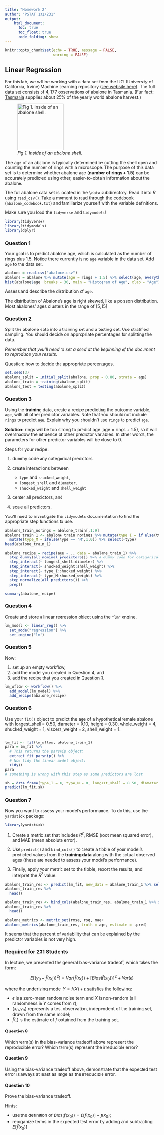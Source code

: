 ```yaml
---
title: "Homework 2"
author: "PSTAT 131/231"
output:
    html_document:
      toc: true
      toc_float: true
      code_folding: show
---
```


```r
knitr::opts_chunk$set(echo = TRUE, message = FALSE,
                      warning = FALSE)
```

## Linear Regression

For this lab, we will be working with a data set from the UCI (University of California, Irvine) Machine Learning repository ([see website here](http://archive.ics.uci.edu/ml/datasets/Abalone)). The full data set consists of $4,177$ observations of abalone in Tasmania. (Fun fact: [Tasmania](https://en.wikipedia.org/wiki/Tasmania "Tasmania") supplies about $25\%$ of the yearly world abalone harvest.)

![*Fig 1. Inside of an abalone shell.*](https://cdn.shopify.com/s/files/1/1198/8002/products/1d89434927bffb6fd1786c19c2d921fb_2000x_652a2391-5a0a-4f10-966c-f759dc08635c_1024x1024.jpg?v=1582320404){width="152"}

The age of an abalone is typically determined by cutting the shell open and counting the number of rings with a microscope. The purpose of this data set is to determine whether abalone age (**number of rings + 1.5**) can be accurately predicted using other, easier-to-obtain information about the abalone.

The full abalone data set is located in the `\data` subdirectory. Read it into *R* using `read_csv()`. Take a moment to read through the codebook (`abalone_codebook.txt`) and familiarize yourself with the variable definitions.

Make sure you load the `tidyverse` and `tidymodels`!

```r
library(tidyverse)
library(tidymodels)
library(dplyr)
```


### Question 1

Your goal is to predict abalone age, which is calculated as the number of rings plus 1.5. Notice there currently is no `age` variable in the data set. Add `age` to the data set.

```r
abalone = read.csv("abalone.csv")
abalone = abalone %>% mutate(age = rings + 1.5) %>% select(age, everything())
hist(abalone$age, breaks = 30, main = "Histogram of Age", xlab = "Age")
```
Assess and describe the distribution of `age`.

The distribution of Abalone's age is right skewed, like a poisson distribution. Most abalones' ages clusters in the range of $[5,15]$

### Question 2

Split the abalone data into a training set and a testing set. Use stratified sampling. You should decide on appropriate percentages for splitting the data.

*Remember that you'll need to set a seed at the beginning of the document to reproduce your results.*

Question: how to decide the appropriate percentages. 
```r
set.seed(3)
abalone_split = initial_split(abalone, prop = 0.80, strata = age)
abalone_train = training(abalone_split)
abalone_test = testing(abalone_split)
```


### Question 3

Using the **training** data, create a recipe predicting the outcome variable, `age`, with all other predictor variables. Note that you should not include `rings` to predict `age`. Explain why you shouldn't use `rings` to predict `age`.

**Solution:** rings will be too strong to predict age (age = rings + 1.5), so it will overshadow the influence of other predictor variables. In other words, the parameters for other predictor variables will be close to 0.

Steps for your recipe:

1.  dummy code any categorical predictors


2.  create interactions between

    -   `type` and `shucked_weight`,
    -   `longest_shell` and `diameter`,
    -   `shucked_weight` and `shell_weight`

3.  center all predictors, and

4.  scale all predictors.

You'll need to investigate the `tidymodels` documentation to find the appropriate step functions to use.
```r
abalone_train_norings = abalone_train[,1:9]
abalone_train_1 <- abalone_train_norings %>% mutate(type_I = if_else(type == "I",1,0)) %>% 
  mutate(type_M = ifelse(type == "M",1,0)) %>% select(-type)
head(abalone_train_1)
```


```r
abalone_recipe = recipe(age ~ ., data = abalone_train_1) %>%
  step_dummy(all_nominal_predictors()) %>% # dummy code for categorical variables
  step_interact(~ longest_shell:diameter) %>% 
  step_interact(~ shucked_weight:shell_weight) %>% 
  step_interact(~ type_I:shucked_weight) %>%
  step_interact(~ type_M:shucked_weight) %>%
  step_normalize(all_predictors()) %>%
  prep()

summary(abalone_recipe)
```
### Question 4

Create and store a linear regression object using the `"lm"` engine.

```r
lm_model <- linear_reg() %>%
  set_mode("regression") %>%
  set_engine("lm")
```


### Question 5

Now:

1.  set up an empty workflow,
2.  add the model you created in Question 4, and
3.  add the recipe that you created in Question 3.

```r
lm_wflow <- workflow() %>% 
  add_model(lm_model) %>% 
  add_recipe(abalone_recipe)
```


### Question 6

Use your `fit()` object to predict the age of a hypothetical female abalone with longest_shell = 0.50, diameter = 0.10, height = 0.30, whole_weight = 4, shucked_weight = 1, viscera_weight = 2, shell_weight = 1.

```r

```


```r

lm_fit <- fit(lm_wflow, abalone_train_1)
para = lm_fit %>% 
  # This returns the parsnip object:
  extract_fit_parsnip() %>% 
  # Now tidy the linear model object:
  tidy() 
para
# something is wrong with this step as some predictors are lost 

```
```r
sb = data.frame(type_I = 0, type_M = 0, longest_shell = 0.50, diameter = 0.10, height = 0.30, whole_weight = 4, shucked_weight = 1, viscera_weight = 2, shell_weight = 1)
predict(lm_fit,sb)
```

### Question 7

Now you want to assess your model's performance. To do this, use the `yardstick` package:

```r
library(yardstick)
```

1.  Create a metric set that includes *R^2^*, RMSE (root mean squared error), and MAE (mean absolute error).

2.  Use `predict()` and `bind_cols()` to create a tibble of your model's predicted values from the **training data** along with the actual observed ages (these are needed to assess your model's performance).

3.  Finally, apply your metric set to the tibble, report the results, and interpret the *R^2^* value.

```r
abalone_train_res <- predict(lm_fit, new_data = abalone_train_1 %>% select(-age))
abalone_train_res %>% 
  head()
```
```r
abalone_train_res <- bind_cols(abalone_train_res, abalone_train_1 %>% select(age))
abalone_train_res %>% 
  head()
```
```r
abalone_metrics <- metric_set(rmse, rsq, mae)
abalone_metrics(abalone_train_res, truth = age, estimate = .pred)
```

It seems that the percent of variability that can be explained by the predictor variables is not very high. 

### Required for 231 Students

In lecture, we presented the general bias-variance tradeoff, which takes the form:

$$
E[(y_0 - \hat{f}(x_0))^2]=Var(\hat{f}(x_0))+[Bias(\hat{f}(x_0))]^2+Var(\epsilon)
$$

where the underlying model $Y=f(X)+\epsilon$ satisfies the following:

- $\epsilon$ is a zero-mean random noise term and $X$ is non-random (all randomness in $Y$ comes from $\epsilon$);
- $(x_0, y_0)$ represents a test observation, independent of the training set, drawn from the same model;
- $\hat{f}(.)$ is the estimate of $f$ obtained from the training set.

#### Question 8

Which term(s) in the bias-variance tradeoff above represent the reproducible error? Which term(s) represent the irreducible error?

#### Question 9

Using the bias-variance tradeoff above, demonstrate that the expected test error is always at least as large as the irreducible error.

#### Question 10

Prove the bias-variance tradeoff.

Hints:

- use the definition of $Bias(\hat{f}(x_0))=E[\hat{f}(x_0)]-f(x_0)$;
- reorganize terms in the expected test error by adding and subtracting $E[\hat{f}(x_0)]$